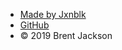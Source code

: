 
- [Made by Jxnblk](https://jxnblk.com)
- [GitHub](https://github.com/jxnblk/gatsby-theme-css)
- © 2019 Brent Jackson
